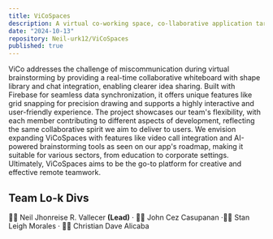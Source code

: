 ```yaml
---
title: ViCoSpaces
description: A virtual co-working space, co-llaborative application targeted for college students for productivity.
date: "2024-10-13"
repository: Neil-urk12/ViCoSpaces
published: true
---
```


ViCo addresses the challenge of miscommunication during virtual brainstorming by providing a real-time collaborative whiteboard with shape library and chat integration, enabling clearer idea sharing. Built with Firebase for seamless data synchronization, it offers unique features like grid snapping for precision drawing and supports a highly interactive and user-friendly experience. The project showcases our team's flexibility, with each member contributing to different aspects of development, reflecting the same collaborative spirit we aim to deliver to users. We envision expanding ViCoSpaces with features like video call integration and AI-powered brainstorming tools as seen on our app's roadmap, making it suitable for various sectors, from education to corporate settings. Ultimately, ViCoSpaces aims to be the go-to platform for creative and effective remote teamwork.

## Team Lo-k Divs

🧑‍💻 Neil Jhonreise R. Vallecer <strong>(Lead)</strong> &middot; 🧑‍💻 John Cez Casupanan &middot;🧑‍💻 Stan Leigh Morales &middot; 🧑‍💻 Christian Dave Alicaba
